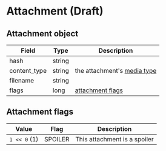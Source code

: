 # Attachment (Draft)

## Attachment object

| Field        | Type   | Description                                                             |
|--------------|--------|-------------------------------------------------------------------------|
| hash         | string |                                                                         |
| content_type | string | the attachment's [media type](https://en.wikipedia.org/wiki/Media_type) |
| filename     | string |                                                                         |
| flags        | long   | [attachment flags](attachment#attachment-flags)                         |

## Attachment flags

| Value        | Flag    | Description                  |
|--------------|---------|------------------------------|
| `1 << 0` (1) | SPOILER | This attachment is a spoiler |
